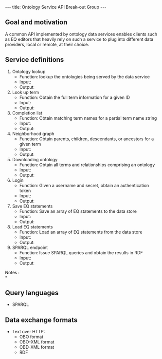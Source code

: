 ---
title: Ontology Service API Break-out Group
---

==Goal and motivation==

A common API implemented by ontology data services enables clients such as EQ editors that heavily rely on such a service to plug into different data providers, local or remote, at their choice.

==Service definitions==

# Ontology lookup
#* Function: lookup the ontologies being served by the data service
#* Input:
#* Output:
# Look up term 
#* Function: Obtain the full term information for a given ID
#* Input:
#* Output:
# Completion list
#* Function: Obtain matching term names for a partial term name string
#* Input:
#* Output:
# Neighborhood graph
#* Function: Obtain parents, children, descendants, or ancestors for a given term
#* Input:
#* Output:
# Downloading ontology
#* Function: Obtain all terms and relationships comprising an ontology
#* Input:
#* Output:
# Login
#* Function: Given a username and secret, obtain an authentication token
#* Input:
#* Output:
# Save EQ statements
#* Function: Save an array of EQ statements to the data store
#* Input:
#* Output:
# Load EQ statements
#* Function: Load an array of EQ statements from the data store
#* Input:
#* Output:
# SPARQL endpoint
#* Function: Issue SPARQL queries and obtain the results in RDF
#* Input:
#* Output:

; Notes :
;* 

==Query languages==

* SPARQL

==Data exchange formats==

* Text over HTTP:
** OBO format
** OBO-XML format
** OBD-XML format
** RDF